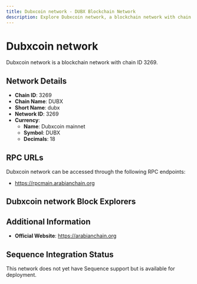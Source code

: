 ```yaml
--- 
title: Dubxcoin network - DUBX Blockchain Network
description: Explore Dubxcoin network, a blockchain network with chain ID 3269. Learn about its native currency, Dubxcoin mainnet, and how to interact with the network.
---
```


# Dubxcoin network

Dubxcoin network is a blockchain network with chain ID 3269.

## Network Details

- **Chain ID**: 3269
- **Chain Name**: DUBX
- **Short Name**: dubx
- **Network ID**: 3269
- **Currency**: 
  - **Name**: Dubxcoin mainnet
  - **Symbol**: DUBX
  - **Decimals**: 18

## RPC URLs

Dubxcoin network can be accessed through the following RPC endpoints:

- https://rpcmain.arabianchain.org

## Dubxcoin network Block Explorers



## Additional Information

- **Official Website**: https://arabianchain.org

## Sequence Integration Status

This network does not yet have Sequence support but is available for deployment.
